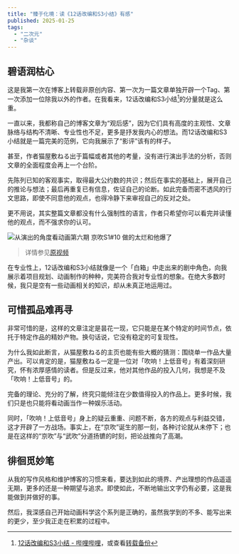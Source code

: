 ```yaml
---
title: "臻于化境：读《12话改编和S3小结》有感"
published: 2025-01-25
tags:
  - "二次元"
  - "杂谈"
---
```

## 碧语润枯心
这是我第一次在博客上转载非原创内容、第一次为一篇文章单独开辟一个Tag、第一次添加一位除我以外的作者。在我看来，12话改编和S3小结[^1]的分量就是这么重。

一直以来，我都称自己的博客文章为“观后感”，因为它们具有高度的主观性、文章脉络与结构不清晰、专业性也不足，更多是抒发我内心的想法。而12话改编和S3小结就是一篇完美的范例，它向我展示了“影评”该有的样子。

甚至，作者猫屋敷ねる出于篇幅或者其他的考量，没有进行演出手法的分析，否则文章的全面程度会再上一个台阶。

先陈列已知的客观事实，取得最大公约数的共识；然后在事实的基础上，展开自己的推论与想法；最后再重复已有信息，佐证自己的论断。如此完备而密不透风的行文思路，即使不同意他的观点，也得冷静下来审视自己的反对之处。

更不用说，其实整篇文章都没有什么强制性的语言，作者只希望你可以看完并读懂他的观点，而不强求你的认可。

![从演出的角度看动画第六期 京吹S1#10 做的太烂和他爆了](https://blog-static.xeonzilla.top/img/achieve_the_sublime/01.avif "从演出的角度看动画第六期 京吹S1#10 做的太烂和他爆了")

>详情参见[原视频](https://www.bilibili.com/video/BV1Fw4m1f7j2)

在专业性上，12话改编和S3小结就像是一个「白箱」中走出来的剧中角色，向我展示着项目规划、动画制作的种种，完美符合我对专业性的想象。在绝大多数时候，我只是空有一些动画相关的知识，却从未真正地运用过。

## 可惜孤品难再寻
非常可惜的是，这样的文章注定是昙花一现，它只能是在某个特定的时间节点，依托于特定作品的精妙产物。换句话说，它没有稳定的可复现性。

为什么我如此断言，从猫屋敷ねる的主页也能有些大概的猜测：围绕单一作品大量产出。可以肯定的是，猫屋敷ねる一定是一位对「吹响！上低音号」有着深刻研究，怀有浓厚感情的读者。但是反过来，他对其他作品的投入几何，我想是不及「吹响！上低音号」的。

完备的理论、充分的了解，终究只能倾注在少数值得投入的作品上。更多时候，我们只是也只能将看动画当作一种娱乐活动。

同时，「吹响！上低音号」身上的疑云重重、问题不断，各方的观点与利益交错，这才开辟了一方战场。事实上，在“京吹”诞生的那一刻，各种讨论就从未停下；也是在这样的“京吹”与“武吹”分道扬镳的时刻，把论战推向了高潮。

## 徘徊觅妙笔

从我的写作风格和维护博客的习惯来看，要达到如此的境界、产出理想的作品遥遥无期，更多的还是一种期望与追求。即使如此，不断地输出文字仍有必要，这是我能做到并做好的事。

然后，我深感自己开始动画科学这个系列是正确的，虽然我学到的不多、能写出来的更少，至少我正走在积累的过程中。

[^1]:[12话改编和S3小结 - 哔哩哔哩](https://www.bilibili.com/opus/946810933277098003)，或查看[转载备份](/posts/episode_12_adaptation_and_s3_summary/)
